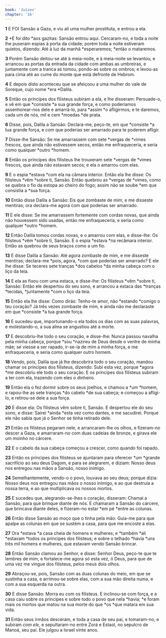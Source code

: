 ```yaml
---
book: 'Juízes'
chapter: '16'
---
```


**1** E FOI Sansão a Gaza, e viu ali uma mulher prostituta, e entrou a ela.

**2** *E foi dito *aos gazitas: Sansão entrou aqui. Cercaram-no, e toda a noite lhe puseram espias à porta da cidade; porém toda a noite estiveram quietos, dizendo: Até à luz da manhã *esperaremos; *então o mataremos.

**3** Porém Sansão deitou-se até à meia-noite, e à meia-noite se levantou, e arrancou as portas da entrada da cidade com ambas as umbreiras, e juntamente com a tranca as tomou, pondo-as sobre os ombros; e levou-as para cima até ao cume do monte que está defronte de Hebrom.

**4** E depois disto aconteceu que se afeiçoou a uma mulher do vale de Soreque, cujo nome *era *Dalila.

**5** Então os príncipes dos filisteus subiram a ela, e lhe disseram: Persuade-o, e vê em que *consiste *a sua grande força, e como poderíamos assenhorear-nos dele e amarrá-lo, para *assim *o afligirmos; e te daremos, cada um de nós, mil e cem *moedas *de prata.

**6** Disse, pois, Dalila a Sansão: Declara-me, peço-te, em que *consiste *a tua grande força, e com que poderias ser amarrado para te poderem afligir.

**7** Disse-lhe Sansão: Se me amarrassem com sete *vergas de *vimes frescos, que ainda não estivessem secos, então me enfraqueceria, e seria como qualquer *outro *homem.

**8** Então os príncipes dos filisteus lhe trouxeram sete *vergas de *vimes frescos, que ainda não estavam secos; e ela o amarrou com elas.

**9** E o espia *estava *com ela na câmara interior. Então ela lhe disse: Os filisteus *vêm *sobre ti, Sansão. Então quebrou as *vergas de *vimes, como se quebra o fio da estopa ao cheiro do fogo; assim não se soube *em que consistia a *sua força.

**10** Então disse Dalila a Sansão: Eis que zombaste de mim, e me disseste mentiras; ora declara-me agora com que poderias ser amarrado.

**11** E ele disse: Se me amarrassem fortemente com cordas novas, que ainda não houvessem sido usadas, então me enfraqueceria, e seria como qualquer *outro *homem.

**12** Então Dalila tomou cordas novas, e o amarrou com elas, e disse-lhe: Os filisteus *vêm *sobre ti, Sansão. E o espia *estava *na recâmara interior. Então as quebrou de seus braços como a um fio.

**13** E disse Dalila a Sansão: Até agora zombaste de mim, e me disseste mentiras; declara-me *pois, agora, *com que poderias ser amarrado? E ele lhe disse: Se teceres sete tranças *dos cabelos *da minha cabeça com o liço da teia.

**14** E ela as fixou com uma estaca, e disse-lhe: Os filisteus *vêm *sobre ti, Sansão: Então ele despertou do seu sono, e arrancou a estaca das *tranças *tecidas, *juntamente *com o liço da teia.

**15** Então ela lhe disse: Como dirás: Tenho-te amor, não *estando *comigo o teu coração? Já três vezes zombaste de mim, e ainda não me declaraste em que *consiste *a tua grande força.

**16** E sucedeu que, importunando-o ela todos os dias com as suas palavras, e molestando-o, a sua alma se angustiou até a morte.

**17** E descobriu-lhe todo o seu coração, e disse-lhe: Nunca passou navalha pela minha cabeça, porque *sou *nazireu de Deus desde o ventre de minha mãe; se viesse a ser rapado, ir-se-ia de mim a minha força, e me enfraqueceria, e seria como qualquer outro homem.

**18** Vendo, pois, Dalila que já lhe descobrira todo o seu coração, mandou chamar os príncipes dos filisteus, dizendo: Subi esta vez, porque *agora *me descobriu ele todo o seu coração. E os príncipes dos filisteus subiram a ter com ela, trazendo com eles o dinheiro.

**19** Então ela o fez dormir sobre os seus joelhos, e chamou a *um *homem, e rapou-lhe as sete tranças *do cabelo *de sua cabeça; e começou a afligi-lo, e retirou-se dele a sua força.

**20** E disse ela: Os filisteus vêm sobre ti, Sansão. E despertou ele do seu sono, e disse: Sairei *ainda *esta vez como dantes, e me sacudirei. Porque ele não sabia que já o Senhor se tinha retirado dele.

**21** Então os filisteus pegaram nele, e arrancaram-lhe os olhos, e fizeram-no descer a Gaza, e amarraram-no com duas cadeias de bronze, e girava ele um moinho no cárcere.

**22** E o cabelo da sua cabeça começou a crescer, como quando foi rapado.

**23** Então os príncipes dos filisteus se ajuntaram para oferecer *um *grande sacrifício ao seu deus Dagom, e para se alegrarem, e diziam: Nosso deus nos entregou nas mãos a Sansão, nosso inimigo.

**24** Semelhantemente, vendo-o o povo, louvava ao seu deus; porque dizia: Nosso deus nos entregou nas mãos o nosso inimigo, e ao que destruía a nossa terra, e ao que multiplicava os nossos mortos.

**25** E sucedeu que, alegrando-se-lhes o coração, disseram: Chamai a Sansão, para que brinque diante de nós. E chamaram a Sansão do cárcere, que brincava diante deles, e fizeram-no estar *em pé *entre as colunas.

**26** Então disse Sansão ao moço que o tinha pela mão: Guia-me para que apalpe as colunas em que se sustém a casa, para que me encoste a elas.

**27** Ora *estava *a casa cheia de homens e mulheres; e *também *ali *estavam *todos os príncipes dos filisteus; e sobre o telhado *havia *uns três mil homens e mulheres, que estavam vendo Sansão brincar.

**28** Então Sansão clamou ao Senhor, e disse: Senhor Deus, peço-te que te lembres de mim, e fortalece-me agora só esta vez, ó Deus, para que de uma vez me vingue dos filisteus, pelos meus dois olhos.

**29** Abraçou-se, pois, Sansão com as duas colunas do meio, em que se sustinha a casa, e arrimou-se sobre elas, com a sua mão direita numa, e com a sua esquerda na outra.

**30** E disse Sansão: Morra eu com os filisteus. E inclinou-se com força, e a casa caiu sobre os príncipes e sobre todo o povo que nela *havia; *e foram mais os mortos que matou na sua morte do que *os *que matara em sua vida.

**31** Então seus irmãos desceram, e toda a casa de seu pai, e tomaram-no, e subiram _com ele,_ e sepultaram-no entre Zorá e Estaol, no sepulcro de Manoá, seu pai. Ele julgou a Israel vinte anos.
